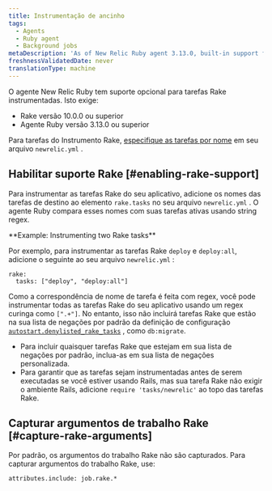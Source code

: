 ```yaml
---
title: Instrumentação de ancinho
tags:
  - Agents
  - Ruby agent
  - Background jobs
metaDescription: 'As of New Relic Ruby agent 3.13.0, built-in support for instrumenting Rake tasks (10.0.0 and higher) is available on an opt-in basis.'
freshnessValidatedDate: never
translationType: machine
---
```


O agente New Relic Ruby tem suporte opcional para tarefas Rake instrumentadas. Isto exige:

* Rake versão 10.0.0 ou superior
* Agente Ruby versão 3.13.0 ou superior

Para tarefas do Instrumento Rake, [especifique as tarefas por nome](#enabling-rake-support) em seu arquivo `newrelic.yml` .

## Habilitar suporte Rake [#enabling-rake-support]

Para instrumentar as tarefas Rake do seu aplicativo, adicione os nomes das tarefas de destino ao elemento `rake.tasks` no seu arquivo `newrelic.yml` . O agente Ruby compara esses nomes com suas tarefas ativas usando string regex.

<DNT>
  **Example: Instrumenting two Rake tasks**
</DNT>

Por exemplo, para instrumentar as tarefas Rake `deploy` e `deploy:all`, adicione o seguinte ao seu arquivo `newrelic.yml` :

```
rake:
  tasks: ["deploy", "deploy:all"]
```

Como a correspondência de nome de tarefa é feita com regex, você pode instrumentar todas as tarefas Rake do seu aplicativo usando um regex curinga como `[".+"]`. No entanto, isso não incluirá tarefas Rake que estão na sua lista de negações por padrão da definição de configuração [`autostart.denylisted_rake_tasks`](/docs/apm/agents/ruby-agent/configuration/ruby-agent-configuration/#autostart-denylisted_rake_tasks) , como `db:migrate`.

* Para incluir quaisquer tarefas Rake que estejam em sua lista de negações por padrão, inclua-as em sua lista de negações personalizada.
* Para garantir que as tarefas sejam instrumentadas antes de serem executadas se você estiver usando Rails, mas sua tarefa Rake não exigir o ambiente Rails, adicione `require 'tasks/newrelic'` ao topo das tarefas Rake.

## Capturar argumentos de trabalho Rake [#capture-rake-arguments]

Por padrão, os argumentos do trabalho Rake não são capturados. Para capturar argumentos do trabalho Rake, use:

```
attributes.include: job.rake.*
```
